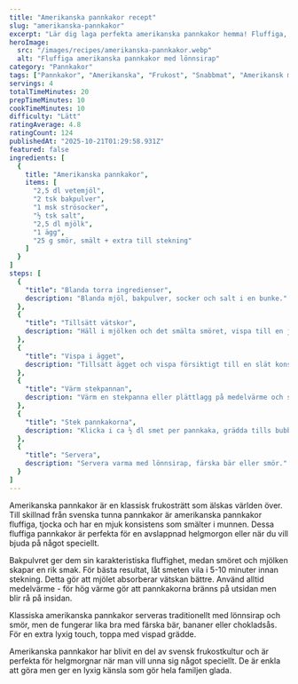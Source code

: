 ```yaml
---
title: "Amerikanska pannkakor recept"
slug: "amerikanska-pannkakor"
excerpt: "Lär dig laga perfekta amerikanska pannkakor hemma! Fluffiga, mjuka och gyllene pannkakor som smakar precis som på restaurang."
heroImage:
  src: "/images/recipes/amerikanska-pannkakor.webp"
  alt: "Fluffiga amerikanska pannkakor med lönnsirap"
category: "Pannkakor"
tags: ["Pannkakor", "Amerikanska", "Frukost", "Snabbmat", "Amerikansk mat"]
servings: 4
totalTimeMinutes: 20
prepTimeMinutes: 10
cookTimeMinutes: 10
difficulty: "Lätt"
ratingAverage: 4.8
ratingCount: 124
publishedAt: "2025-10-21T01:29:58.931Z"
featured: false
ingredients: [
  {
    title: "Amerikanska pannkakor",
    items: [
      "2,5 dl vetemjöl",
      "2 tsk bakpulver",
      "1 msk strösocker",
      "½ tsk salt",
      "2,5 dl mjölk",
      "1 ägg",
      "25 g smör, smält + extra till stekning"
    ]
  }
]
steps: [
  {
    "title": "Blanda torra ingredienser",
    description: "Blanda mjöl, bakpulver, socker och salt i en bunke."
  },
  {
    "title": "Tillsätt vätskor",
    description: "Häll i mjölken och det smälta smöret, vispa till en jämn smet."
  },
  {
    "title": "Vispa i ägget",
    description: "Tillsätt ägget och vispa försiktigt till en slät konsistens (undvik klumpar)."
  },
  {
    "title": "Värm stekpannan",
    description: "Värm en stekpanna eller plättlagg på medelvärme och smörj lätt."
  },
  {
    "title": "Stek pannkakorna",
    description: "Klicka i ca ½ dl smet per pannkaka, grädda tills bubblor syns och kanten stelnar, vänd och stek andra sidan gyllene."
  },
  {
    "title": "Servera",
    description: "Servera varma med lönnsirap, färska bär eller smör."
  }
]
---
```


Amerikanska pannkakor är en klassisk frukosträtt som älskas världen över. Till skillnad från svenska tunna pannkakor är amerikanska pannkakor fluffiga, tjocka och har en mjuk konsistens som smälter i munnen. Dessa fluffiga pannkakor är perfekta för en avslappnad helgmorgon eller när du vill bjuda på något speciellt.

Bakpulvret ger dem sin karakteristiska fluffighet, medan smöret och mjölken skapar en rik smak. För bästa resultat, låt smeten vila i 5-10 minuter innan stekning. Detta gör att mjölet absorberar vätskan bättre. Använd alltid medelvärme - för hög värme gör att pannkakorna bränns på utsidan men blir rå på insidan.

Klassiska amerikanska pannkakor serveras traditionellt med lönnsirap och smör, men de fungerar lika bra med färska bär, bananer eller chokladsås. För en extra lyxig touch, toppa med vispad grädde.

Amerikanska pannkakor har blivit en del av svensk frukostkultur och är perfekta för helgmorgnar när man vill unna sig något speciellt. De är enkla att göra men ger en lyxig känsla som gör hela familjen glada.
